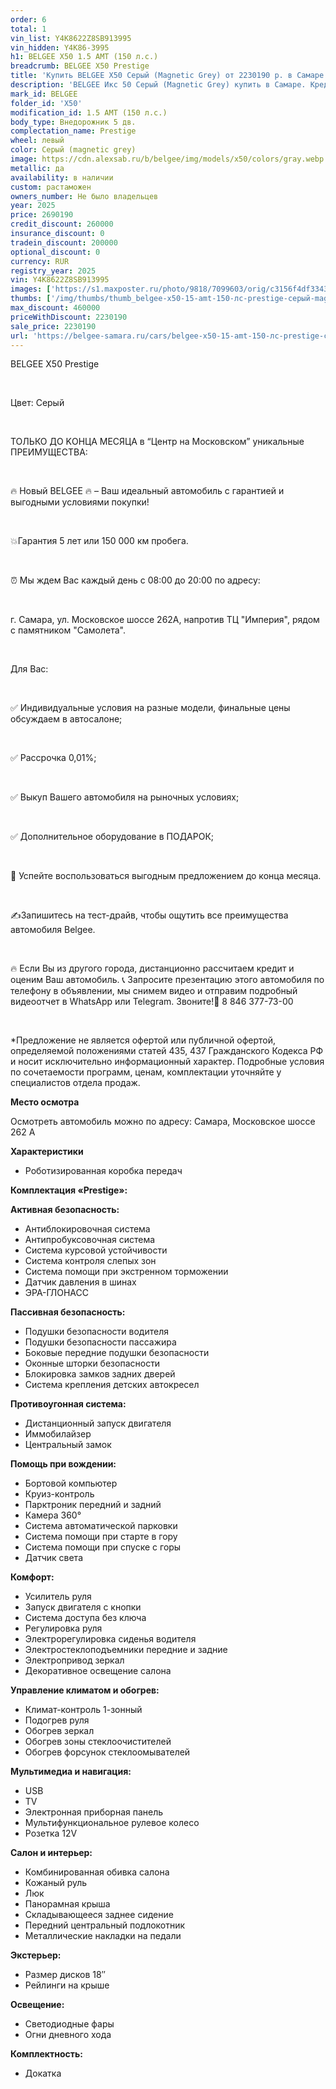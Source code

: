 ```yaml
---
order: 6
total: 1
vin_list: Y4K8622Z8SB913995
vin_hidden: Y4K86-3995
h1: BELGEE X50 1.5 AMT (150 л.с.)
breadcrumb: BELGEE X50 Prestige
title: 'Купить BELGEE X50 Серый (Magnetic Grey) от 2230190 р. в Самаре. Цены и комплектации на новые авто в автосалоне официального дилера BELGEE'
description: 'BELGEE Икс 50 Серый (Magnetic Grey) купить в Самаре. Кредит от 0,01%, авторассрочка, скидки на все автомобили от розничной цены. Гарантия 3 года или 100 000 км. Звонить по тел.: +7 (846) 377-73-00'
mark_id: BELGEE
folder_id: 'X50'
modification_id: 1.5 AMT (150 л.с.)
body_type: Внедорожник 5 дв.
complectation_name: Prestige
wheel: левый
color: Серый (magnetic grey)
image: https://cdn.alexsab.ru/b/belgee/img/models/x50/colors/gray.webp
metallic: да
availability: в наличии
custom: растаможен
owners_number: Не было владельцев
year: 2025
price: 2690190
credit_discount: 260000
insurance_discount: 0
tradein_discount: 200000
optional_discount: 0
currency: RUR
registry_year: 2025
vin: Y4K8622Z8SB913995
images: ['https://s1.maxposter.ru/photo/9818/7099603/orig/c3156f4df334373afd60cc7b23dde929.jpg?sid=14', 'https://s1.maxposter.ru/photo/9818/7099603/orig/3032c90d9e38bf86f5f9b881b753485c.jpg?sid=14', 'https://s1.maxposter.ru/photo/9818/7099603/orig/a14171d8419d25365fc76fd2463926ab.jpg?sid=14', 'https://s1.maxposter.ru/photo/9818/7099603/orig/72bf1bbb4544e154f995f04773cf5f6a.jpg?sid=14', 'https://s1.maxposter.ru/photo/9818/7099603/orig/76f98f54ec4c0d2572be2d4bc2af7c9e.jpg?sid=14', 'https://s1.maxposter.ru/photo/9818/7099603/orig/f4e9fadfbc67e157816e13a2e811940b.jpg?sid=14', 'https://s1.maxposter.ru/photo/9818/7099603/orig/c2821b4b93fd43b99bb4f697beeb967f.jpg?sid=14', 'https://s1.maxposter.ru/photo/9818/7099603/orig/db584599af44563355cc5c626dc401b5.jpg?sid=14', 'https://s1.maxposter.ru/photo/9818/7099603/orig/d5f33af420703ff6666c7cb575d58b04.jpg?sid=14', 'https://s1.maxposter.ru/photo/9818/7099603/orig/e496a2eef2dff371134ad39372ec8494.jpg?sid=14', 'https://s1.maxposter.ru/photo/9818/7099603/orig/335764c999774fa673dd0200086b8b15.jpg?sid=14', 'https://s1.maxposter.ru/photo/9818/7099603/orig/56ebcf54d44270ec3d907cf774c1bfa2.jpg?sid=14', 'https://s1.maxposter.ru/photo/9818/7099603/orig/df32a623d2752b8dcad73791248a7d4a.jpg?sid=14', 'https://s1.maxposter.ru/photo/9818/7099603/orig/6bcf86d19dfad2c8d3d7c3ea42fe3d79.jpg?sid=14', 'https://s1.maxposter.ru/photo/9818/7099603/orig/6bded63e0f341e7f14d899ce0cf254fd.jpg?sid=14', 'https://s1.maxposter.ru/photo/9818/7099603/orig/8b277a98a90581f23d80462b18cb0130.jpg?sid=14', 'https://s1.maxposter.ru/photo/9818/7099603/orig/f4917a6689c4a208f1c4c775d221fa73.jpg?sid=14', 'https://s1.maxposter.ru/photo/9818/7099603/orig/a806930b355a7b7df54c044dd6595ea8.jpg?sid=14', 'https://s1.maxposter.ru/photo/9818/7099603/orig/b5b70a48eac2e41f85e6d5f0172e6231.jpg?sid=14', 'https://s1.maxposter.ru/photo/9818/7099603/orig/17a74cdc3a205c52a7734b83df84d39c.jpg?sid=14', 'https://s1.maxposter.ru/photo/9818/7099603/orig/bc1d24289f4dfed53491cfcd9f9e7968.jpg?sid=14', 'https://s1.maxposter.ru/photo/9818/7099603/orig/0e481fbc94de698050671adfaf5ba78e.jpg?sid=14', 'https://s1.maxposter.ru/photo/9818/7099603/orig/f6d501f7abde0343d221c23f2082ecdc.jpg?sid=14', 'https://s1.maxposter.ru/photo/9818/7099603/orig/0ee568264ba7c9797821c65faa9b1ea0.jpg?sid=14', 'https://s1.maxposter.ru/photo/9818/7099603/orig/379f2c306844cc618031371aaa87eff1.jpg?sid=14', 'https://s1.maxposter.ru/photo/9818/7099603/orig/0f8fe80887baa72dc740c55a44701f00.jpg?sid=14', 'https://s1.maxposter.ru/photo/9818/7099603/orig/cc1c0d17f5a7896073d29f10af0559c9.jpg?sid=14', 'https://s1.maxposter.ru/photo/9818/7099603/orig/f244b668a650cfbf032d697524e2bbfa.jpg?sid=14', 'https://s1.maxposter.ru/photo/9818/7099603/orig/57242f3cce77844cdc2c43c44620b0db.jpg?sid=14', 'https://s1.maxposter.ru/photo/9818/7099603/orig/b13b193efb69bf5e2db1ea509c69c025.jpg?sid=14', 'https://s1.maxposter.ru/photo/9818/7099603/orig/61b9c551b7b37e94226c43903e578b54.jpg?sid=14']
thumbs: ['/img/thumbs/thumb_belgee-x50-15-amt-150-лс-prestige-серый-magnetic-grey-2025_de929_0.webp', '/img/thumbs/thumb_belgee-x50-15-amt-150-лс-prestige-серый-magnetic-grey-2025_3485c_1.webp', '/img/thumbs/thumb_belgee-x50-15-amt-150-лс-prestige-серый-magnetic-grey-2025_926ab_2.webp', '/img/thumbs/thumb_belgee-x50-15-amt-150-лс-prestige-серый-magnetic-grey-2025_f5f6a_3.webp', '/img/thumbs/thumb_belgee-x50-15-amt-150-лс-prestige-серый-magnetic-grey-2025_f7c9e_4.webp']
max_discount: 460000
priceWithDiscount: 2230190
sale_price: 2230190
url: 'https://belgee-samara.ru/cars/belgee-x50-15-amt-150-лс-prestige-серый-magnetic-grey-2025/'
---
```

<p>
 <p>
  ВЕLGEЕ X50 Prestige
  <br/>
 </p>
 <br/>
 <p>
  Цвет: Серый
  <br/>
 </p>
 <br/>
 <p>
  TOЛЬКО ДО KОНЦA MЕСЯЦА в “Центр на Московском” уникальныe ПPЕИMУЩЕСТВА:
  <br/>
 </p>
 <br/>
 <p>
  🔥 Новый ВЕLGЕЕ  🔥 – Ваш идеальный автомобиль с гарантией и выгодными условиями покупки!
  <br/>
 </p>
 <br/>
 <p>
  💥Гарантия 5 лет или 150 000 км пробега.
  <br/>
 </p>
 <br/>
 <p>
  ⏰ Мы ждем Вас каждый день с 08:00 до 20:00 по адресу:
  <br/>
 </p>
 <br/>
 <p>
  г. Самара, ул. Московское шоссе 262А, напротив ТЦ "Империя", рядом с памятником "Самолета".
  <br/>
 </p>
 <br/>
 <p>
  Для Вас:
  <br/>
 </p>
 <br/>
 <p>
  ✅ Индивидуальные условия на разные модели, финальные цены обсуждаем в автосалоне;
  <br/>
 </p>
 <br/>
 <p>
  ✅ Рассрочка 0,01%;
  <br/>
 </p>
 <br/>
 <p>
  ✅ Выкуп Вашего автомобиля на рыночных условиях;
  <br/>
 </p>
 <br/>
 <p>
  ✅ Дополнительное оборудование в ПОДАРОК;
  <br/>
 </p>
 <br/>
 <p>
  📆 Успейте воспользоваться выгодным предложением до конца месяца.
  <br/>
 </p>
 <br/>
 <p>
  ✍️Запишитесь на тест-драйв, чтобы ощутить все преимущества автомобиля Веlgее.
  <br/>
 </p>
 <br/>
 <p>
  🔥 Если Вы из другого города, дистанционно рассчитаем кредит и оценим Ваш автомобиль. 📞 Запросите презентацию этого автомобиля по телефону в объявлении, мы снимем видео и отправим подробный видеоотчет в WhаtsАрр или Теlеgrаm. Звоните!📲 8 846 377-73-00
  <br/>
 </p>
 <br/>
 <p>
  *Предложение не является офертой или публичной офертой, определяемой положениями статей 435, 437 Гражданского Кодекса РФ и носит исключительно информационный характер. Подробные условия по сочетаемости программ, ценам, комплектации уточняйте у специалистов отдела продаж.
 </p>
 <p>
  <strong>
   Место осмотра
  </strong>
 </p>
 <p>
  Осмотреть автомобиль можно по адресу: Самара, Московское шоссе 262 А
 </p>
 <p>
  <strong>
   Характеристики
  </strong>
 </p>
 <ul>
  <li>
   Роботизированная коробка передач
  </li>
 </ul>
 <p>
  <strong>
   Комплектация «Prestige»:
  </strong>
 </p>
 <p>
  <strong>
   Активная безопасность:
  </strong>
 </p>
 <ul>
  <li>
   Антиблокировочная система
  </li>
  <li>
   Антипробуксовочная система
  </li>
  <li>
   Система курсовой устойчивости
  </li>
  <li>
   Система контроля слепых зон
  </li>
  <li>
   Система помощи при экстренном торможении
  </li>
  <li>
   Датчик давления в шинах
  </li>
  <li>
   ЭРА-ГЛОНАСС
  </li>
 </ul>
 <p>
  <strong>
   Пассивная безопасность:
  </strong>
 </p>
 <ul>
  <li>
   Подушки безопасности водителя
  </li>
  <li>
   Подушки безопасности пассажира
  </li>
  <li>
   Боковые передние подушки безопасности
  </li>
  <li>
   Оконные шторки безопасности
  </li>
  <li>
   Блокировка замков задних дверей
  </li>
  <li>
   Система крепления детских автокресел
  </li>
 </ul>
 <p>
  <strong>
   Противоугонная система:
  </strong>
 </p>
 <ul>
  <li>
   Дистанционный запуск двигателя
  </li>
  <li>
   Иммобилайзер
  </li>
  <li>
   Центральный замок
  </li>
 </ul>
 <p>
  <strong>
   Помощь при вождении:
  </strong>
 </p>
 <ul>
  <li>
   Бортовой компьютер
  </li>
  <li>
   Круиз-контроль
  </li>
  <li>
   Парктроник передний и задний
  </li>
  <li>
   Камера 360°
  </li>
  <li>
   Система автоматической парковки
  </li>
  <li>
   Система помощи при старте в гору
  </li>
  <li>
   Система помощи при спуске с горы
  </li>
  <li>
   Датчик света
  </li>
 </ul>
 <p>
  <strong>
   Комфорт:
  </strong>
 </p>
 <ul>
  <li>
   Усилитель руля
  </li>
  <li>
   Запуск двигателя с кнопки
  </li>
  <li>
   Система доступа без ключа
  </li>
  <li>
   Регулировка руля
  </li>
  <li>
   Электрорегулировка сиденья водителя
  </li>
  <li>
   Электростеклоподъемники передние и задние
  </li>
  <li>
   Электропривод зеркал
  </li>
  <li>
   Декоративное освещение салона
  </li>
 </ul>
 <p>
  <strong>
   Управление климатом и обогрев:
  </strong>
 </p>
 <ul>
  <li>
   Климат-контроль 1-зонный
  </li>
  <li>
   Подогрев руля
  </li>
  <li>
   Обогрев зеркал
  </li>
  <li>
   Обогрев зоны стеклоочистителей
  </li>
  <li>
   Обогрев форсунок стеклоомывателей
  </li>
 </ul>
 <p>
  <strong>
   Мультимедиа и навигация:
  </strong>
 </p>
 <ul>
  <li>
   USB
  </li>
  <li>
   TV
  </li>
  <li>
   Электронная приборная панель
  </li>
  <li>
   Мультифункциональное рулевое колесо
  </li>
  <li>
   Розетка 12V
  </li>
 </ul>
 <p>
  <strong>
   Салон и интерьер:
  </strong>
 </p>
 <ul>
  <li>
   Комбинированная обивка салона
  </li>
  <li>
   Кожаный руль
  </li>
  <li>
   Люк
  </li>
  <li>
   Панорамная крыша
  </li>
  <li>
   Складывающееся заднее сидение
  </li>
  <li>
   Передний центральный подлокотник
  </li>
  <li>
   Металлические накладки на педали
  </li>
 </ul>
 <p>
  <strong>
   Экстерьер:
  </strong>
 </p>
 <ul>
  <li>
   Размер дисков 18″
  </li>
  <li>
   Рейлинги на крыше
  </li>
 </ul>
 <p>
  <strong>
   Освещение:
  </strong>
 </p>
 <ul>
  <li>
   Светодиодные фары
  </li>
  <li>
   Огни дневного хода
  </li>
 </ul>
 <p>
  <strong>
   Комплектность:
  </strong>
 </p>
 <ul>
  <li>
   Докатка
  </li>
 </ul>
</p>
